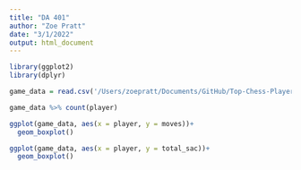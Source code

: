 ```yaml
---
title: "DA 401"
author: "Zoe Pratt"
date: "3/1/2022"
output: html_document
---
```


```r
library(ggplot2)
library(dplyr)
```

```r
game_data = read.csv('/Users/zoepratt/Documents/GitHub/Top-Chess-Players/data/player_piece_sac_data.csv')

game_data %>% count(player)
```

```r
ggplot(game_data, aes(x = player, y = moves))+
  geom_boxplot()
```

```r
ggplot(game_data, aes(x = player, y = total_sac))+
  geom_boxplot()
```


